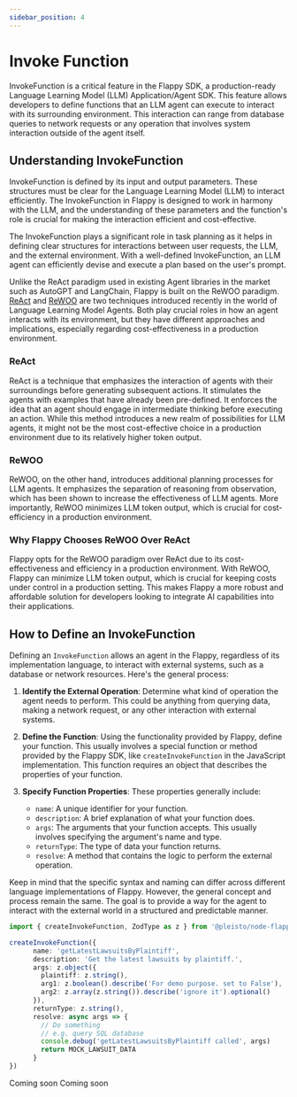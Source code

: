 ```yaml
---
sidebar_position: 4
---
```


# Invoke Function

InvokeFunction is a critical feature in the Flappy SDK, a production-ready Language Learning Model (LLM) Application/Agent SDK. This feature allows developers to define functions that an LLM agent can execute to interact with its surrounding environment. This interaction can range from database queries to network requests or any operation that involves system interaction outside of the agent itself.

## Understanding InvokeFunction

InvokeFunction is defined by its input and output parameters. These structures must be clear for the Language Learning Model (LLM) to interact efficiently. The InvokeFunction in Flappy is designed to work in harmony with the LLM, and the understanding of these parameters and the function's role is crucial for making the interaction efficient and cost-effective.

The InvokeFunction plays a significant role in task planning as it helps in defining clear structures for interactions between user requests, the LLM, and the external environment. With a well-defined InvokeFunction, an LLM agent can efficiently devise and execute a plan based on the user's prompt.

Unlike the ReAct paradigm used in existing Agent libraries in the market such as AutoGPT and LangChain, Flappy is built on the ReWOO paradigm. [ReAct](https://arxiv.org/abs/2210.03629) and [ReWOO](https://arxiv.org/abs/2305.18323) are two techniques introduced recently in the world of Language Learning Model Agents. Both play crucial roles in how an agent interacts with its environment, but they have different approaches and implications, especially regarding cost-effectiveness in a production environment.


### ReAct

ReAct is a technique that emphasizes the interaction of agents with their surroundings before generating subsequent actions. It stimulates the agents with examples that have already been pre-defined. It enforces the idea that an agent should engage in intermediate thinking before executing an action. While this method introduces a new realm of possibilities for LLM agents, it might not be the most cost-effective choice in a production environment due to its relatively higher token output.

### ReWOO

ReWOO, on the other hand, introduces additional planning processes for LLM agents. It emphasizes the separation of reasoning from observation, which has been shown to increase the effectiveness of LLM agents. More importantly, ReWOO minimizes LLM token output, which is crucial for cost-efficiency in a production environment.


### Why Flappy Chooses ReWOO Over ReAct

Flappy opts for the ReWOO paradigm over ReAct due to its cost-effectiveness and efficiency in a production environment. With ReWOO, Flappy can minimize LLM token output, which is crucial for keeping costs under control in a production setting. This makes Flappy a more robust and affordable solution for developers looking to integrate AI capabilities into their applications.

## How to Define an InvokeFunction


Defining an `InvokeFunction` allows an agent in the Flappy, regardless of its implementation language, to interact with external systems, such as a database or network resources. Here's the general process:

1. **Identify the External Operation**: Determine what kind of operation the agent needs to perform. This could be anything from querying data, making a network request, or any other interaction with external systems.

2. **Define the Function**: Using the functionality provided by Flappy, define your function. This usually involves a special function or method provided by the Flappy SDK, like `createInvokeFunction` in the JavaScript implementation. This function requires an object that describes the properties of your function.

3. **Specify Function Properties**: These properties generally include:

   - `name`: A unique identifier for your function.
   - `description`: A brief explanation of what your function does.
   - `args`: The arguments that your function accepts. This usually involves specifying the argument's name and type.
   - `returnType`: The type of data your function returns.
   - `resolve`: A method that contains the logic to perform the external operation.

Keep in mind that the specific syntax and naming can differ across different language implementations of Flappy. However, the general concept and process remain the same. The goal is to provide a way for the agent to interact with the external world in a structured and predictable manner.

<Tabs>
  <TabItem value="nodejs" label="NodeJS (TypeScript)" default>

```ts
import { createInvokeFunction, ZodType as z } from '@pleisto/node-flappy'

createInvokeFunction({
      name: 'getLatestLawsuitsByPlaintiff',
      description: 'Get the latest lawsuits by plaintiff.',
      args: z.object({
        plaintiff: z.string(),
        arg1: z.boolean().describe('For demo purpose. set to False'),
        arg2: z.array(z.string()).describe('ignore it').optional()
      }),
      returnType: z.string(),
      resolve: async args => {
        // Do something
        // e.g. query SQL database
        console.debug('getLatestLawsuitsByPlaintiff called', args)
        return MOCK_LAWSUIT_DATA
      }
})
```

  </TabItem>
  <TabItem value="java" label="Java" default>
    Coming soon
  </TabItem>
  <TabItem value="csharp" label="C#" default>
    Coming soon
  </TabItem>
</Tabs>
